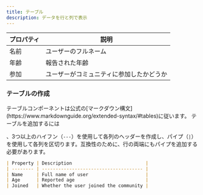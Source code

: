 ```yaml
---
title: テーブル
description: データを行と列で表示
---
```


| プロパティ | 説明                   |
| ----- | -------------------- |
| 名前    | ユーザーのフルネーム           |
| 年齢    | 報告された年齢              |
| 参加    | ユーザーがコミュニティに参加したかどうか |

### テーブルの作成

<Tip>
  テーブルコンポーネントは公式の[マークダウン構文](https://www.markdownguide.org/extended-syntax/#tables)に従います。
</Tip>

<span className="hover:bg-cyan-500">
  テーブルを追加するには
</span>

、3つ以上のハイフン（`---`）を使用して各列のヘッダーを作成し、パイプ（`|`）を使用して各列を区切ります。互換性のために、行の両端にもパイプを追加する必要があります。

```md
| Property | Description                           |
| -------- | ------------------------------------- |
| Name     | Full name of user                     |
| Age      | Reported age                          |
| Joined   | Whether the user joined the community |
```
